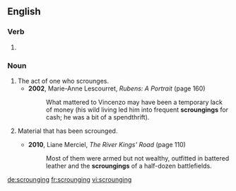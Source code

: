 ==English==

===Verb===
{{head|en}}

# {{present participle of|scrounge|lang=en}}

===Noun===
{{en-noun}}

# The act of one who scrounges.
#* '''2002''', Marie-Anne Lescourret, ''Rubens: A Portrait'' (page 160)
#*: What mattered to Vincenzo may have been a temporary lack of money (his wild living led him into frequent '''scroungings''' for cash; he was a bit of a spendthrift).
# {{context|in the plural|lang=en}} Material that has been scrounged.
#* '''2010''', Liane Merciel, ''The River Kings' Road'' (page 110)
#*: Most of them were armed but not wealthy, outfitted in battered leather and the '''scroungings''' of a half-dozen battlefields.

[[de:scrounging]]
[[fr:scrounging]]
[[vi:scrounging]]